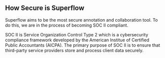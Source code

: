 ## How Secure is Superflow

Superflow aims to be the most secure annotation and collaboration tool. To do this, we are in the process of becoming SOC II compliant.

SOC II is Service Organization Control Type 2 which is a cybersecurity compliance framework developed by the American Institue of Certified Public Accountants (AICPA). The primary purpose of SOC II is to ensure that third-party service providers store and process client data securely.

